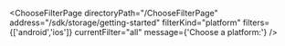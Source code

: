 


<ChooseFilterPage
    directoryPath="/ChooseFilterPage"
    address="/sdk/storage/getting-started"
    filterKind="platform"
    filters={['android','ios']}
    currentFilter="all"
    message={'Choose a platform:'}
/>

